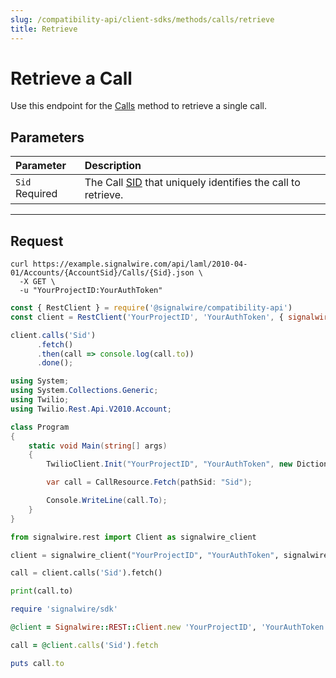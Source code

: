 ```yaml
---
slug: /compatibility-api/client-sdks/methods/calls/retrieve
title: Retrieve
---
```


# Retrieve a Call

Use this endpoint for the [Calls](./index.mdx) method to retrieve a single call.

## Parameters

| Parameter                                        | Description                                                                           |
| :----------------------------------------------- | :------------------------------------------------------------------------------------ |
| `Sid` <span className="required-arg">Required</span> | The Call [SID](/platform/dashboard/guides/what-is-a-sid/) that uniquely identifies the call to retrieve. |

---

## Request

<Tabs groupId="compatibility-sdks">

<TabItem value="shell" label="cURL">

```shell
curl https://example.signalwire.com/api/laml/2010-04-01/Accounts/{AccountSid}/Calls/{Sid}.json \
  -X GET \
  -u "YourProjectID:YourAuthToken"
```

</TabItem>

<TabItem value="node" label="Node.js">

```javascript
const { RestClient } = require('@signalwire/compatibility-api')
const client = RestClient('YourProjectID', 'YourAuthToken', { signalwireSpaceUrl: 'example.signalwire.com' })

client.calls('Sid')
      .fetch()
      .then(call => console.log(call.to))
      .done();
```

</TabItem>

<TabItem value="csharp" label="C#">

```csharp
using System;
using System.Collections.Generic;
using Twilio;
using Twilio.Rest.Api.V2010.Account;

class Program
{
    static void Main(string[] args)
    {
        TwilioClient.Init("YourProjectID", "YourAuthToken", new Dictionary<string, object> { ["signalwireSpaceUrl"] = "{SPACE}.signalwire.com" });

        var call = CallResource.Fetch(pathSid: "Sid");

        Console.WriteLine(call.To);
    }
}
```

</TabItem>

<TabItem value="python" label="Python">

```python
from signalwire.rest import Client as signalwire_client

client = signalwire_client("YourProjectID", "YourAuthToken", signalwire_space_url = 'example.signalwire.com')

call = client.calls('Sid').fetch()

print(call.to)
```

</TabItem>

<TabItem value="ruby" label="Ruby">

```ruby
require 'signalwire/sdk'

@client = Signalwire::REST::Client.new 'YourProjectID', 'YourAuthToken', signalwire_space_url: "example.signalwire.com"

call = @client.calls('Sid').fetch

puts call.to
```

</TabItem>

</Tabs>